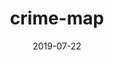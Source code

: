 ---
title: crime-map
date: 2019-07-22
description: This project is a visualization tool that displays crime data from the UK using data from the Police UK API. As users zoom in on specific areas within the map, more detailed crime data is revealed.
repo: https://github.com/jagmitg/crime-map
tags: JavaScript, HTML, CSS
---